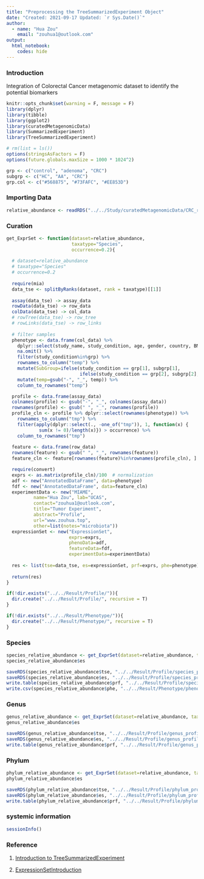 ---
title: "Preprocessing the TreeSummarizedExperiment Object"
date: "Created: 2021-09-17 Updated: `r Sys.Date()`"
author: 
  - name: "Hua Zou"
    email: "zouhua1@outlook.com"
output: 
  html_notebook:
    codes: hide
---

### Introduction

Integration of Colorectal Cancer metagenomic dataset to identify the potential biomarkers

```{r setup, include=FALSE}
knitr::opts_chunk$set(warning = F, message = F)
library(dplyr)
library(tibble)
library(ggplot2)
library(curatedMetagenomicData)
library(SummarizedExperiment)
library(TreeSummarizedExperiment)

# rm(list = ls())
options(stringsAsFactors = F)
options(future.globals.maxSize = 1000 * 1024^2)

grp <- c("control", "adenoma", "CRC")
subgrp <- c("HC", "AA", "CRC")
grp.col <- c("#568875", "#73FAFC", "#EE853D")
```


### Importing Data
```{r}
relative_abundance <- readRDS("../../Study/curatedMetagenomicData/CRC_relative_abundance_Origin.RDS")
```


### Curation
```{r}
get_ExprSet <- function(dataset=relative_abundance,
                        taxatype="Species",
                        occurrence=0.2){
  
  # dataset=relative_abundance
  # taxatype="Species"
  # occurrence=0.2  
  
  require(mia)
  data_tse <- splitByRanks(dataset, rank = taxatype)[[1]]
  
  assay(data_tse) -> assay_data
  rowData(data_tse) -> row_data
  colData(data_tse) -> col_data
  # rowTree(data_tse) -> row_tree
  # rowLinks(data_tse) -> row_links
  
  # filter samples
  phenotype <- data.frame(col_data) %>%
    dplyr::select(study_name, study_condition, age, gender, country, BMI) %>%
    na.omit() %>%
    filter(study_condition%in%grp) %>%
    rownames_to_column("temp") %>%
    mutate(SubGroup=ifelse(study_condition == grp[1], subgrp[1], 
                           ifelse(study_condition == grp[2], subgrp[2], subgrp[3]))) %>%
    mutate(temp=gsub("-", "_", temp)) %>%
    column_to_rownames("temp")

  profile <- data.frame(assay_data)
  colnames(profile) <- gsub("-", "_", colnames(assay_data))
  rownames(profile) <- gsub(" ", "_", rownames(profile))
  profile_cln <- profile %>% dplyr::select(rownames(phenotype)) %>%
    rownames_to_column("tmp") %>%
    filter(apply(dplyr::select(., -one_of("tmp")), 1, function(x) {
            sum(x != 0)/length(x)}) > occurrence) %>%
    column_to_rownames("tmp")    
    
  feature <- data.frame(row_data) 
  rownames(feature) <- gsub(" ", "_", rownames(feature))
  feature_cln <- feature[rownames(feature)%in%rownames(profile_cln), ]

  require(convert)
  exprs <- as.matrix(profile_cln)/100  # normalization
  adf <- new("AnnotatedDataFrame", data=phenotype)
  fdf <- new("AnnotatedDataFrame", data=feature_cln)
  experimentData <- new("MIAME",
          name="Hua Zou", lab="UCAS",
          contact="zouhua1@outlook.com",
          title="Tumor Experiment",
          abstract="Profile",
          url="www.zouhua.top",
          other=list(notes="microbiota"))
  expressionSet <- new("ExpressionSet",
                       exprs=exprs,
                       phenoData=adf,
                       featureData=fdf,
                       experimentData=experimentData)
  
  res <- list(tse=data_tse, es=expressionSet, prf=exprs, phe=phenotype)
  
  return(res)
}

if(!dir.exists("../../Result/Profile/")){
  dir.create("../../Result/Profile/", recursive = T)
}

if(!dir.exists("../../Result/Phenotype/")){
  dir.create("../../Result/Phenotype/", recursive = T)
}
```


### Species
```{r}
species_relative_abundance <- get_ExprSet(dataset=relative_abundance, taxatype="Species")
species_relative_abundance$es

saveRDS(species_relative_abundance$tse, "../../Result/Profile/species_profile_TSE.RDS")
saveRDS(species_relative_abundance$es, "../../Result/Profile/species_profile.RDS")
write.table(species_relative_abundance$prf, "../../Result/Profile/species_profile.tsv", quote = F, row.names = T, sep = "\t")
write.csv(species_relative_abundance$phe, "../../Result/Phenotype/phenotype.csv", row.names = T, sep = "\t")
```

### Genus
```{r}
genus_relative_abundance <- get_ExprSet(dataset=relative_abundance, taxatype="Genus")
genus_relative_abundance$es

saveRDS(genus_relative_abundance$tse, "../../Result/Profile/genus_profile_TSE.RDS")
saveRDS(genus_relative_abundance$es, "../../Result/Profile/genus_profile.RDS")
write.table(genus_relative_abundance$prf, "../../Result/Profile/genus_profile.tsv", quote = F, row.names = T, sep = "\t")
```


### Phylum
```{r}
phylum_relative_abundance <- get_ExprSet(dataset=relative_abundance, taxatype="Phylum")
phylum_relative_abundance$es

saveRDS(phylum_relative_abundance$tse, "../../Result/Profile/phylum_profile_TSE.RDS")
saveRDS(phylum_relative_abundance$es, "../../Result/Profile/phylum_profile.RDS")
write.table(phylum_relative_abundance$prf, "../../Result/Profile/phylum_profile.tsv", quote = F, row.names = T, sep = "\t")
```


### systemic information
```{r}
sessionInfo()
```


### Reference

1. [Introduction to TreeSummarizedExperiment](https://www.bioconductor.org/packages/release/bioc/vignettes/TreeSummarizedExperiment/inst/doc/Introduction_to_treeSummarizedExperiment.html)

2. [ExpressionSetIntroduction](http://www.bioconductor.org/packages/release/bioc/vignettes/Biobase/inst/doc/ExpressionSetIntroduction.pdf)
